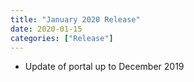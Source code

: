 ```yaml
---
title: "January 2020 Release"
date: 2020-01-15
categories: ["Release"]
---
```


* Update of portal up to December 2019